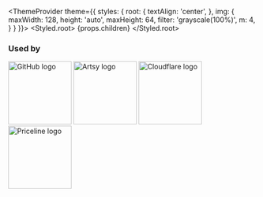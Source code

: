 
  <ThemeProvider
    theme={{
      styles: {
        root: {
          textAlign: 'center',
        },
        img: {
          maxWidth: 128,
          height: 'auto',
          maxHeight: 64,
          filter: 'grayscale(100%)',
          m: 4,
        }
      }
    }}>
    <Styled.root>
      {props.children}
    </Styled.root>
  </ThemeProvider>

### Used by

<Flex
  flexWrap='wrap'
  alignItems='center'
  justifyContent='space-around'>
  <img
    alt='GitHub logo'
    src='https://github.githubassets.com/images/modules/logos_page/GitHub-Logo.png'
    width='128'
  />
  <img
    alt='Artsy logo'
    src='https://i.pinimg.com/originals/14/ce/4f/14ce4f6d58643fb8c35afb8fdf50131d.png'
    width='128'
  />
  <img
    alt='Cloudflare logo'
    src='https://www.cloudflare.com/img/logo-cloudflare-dark.svg'
    width='128'
  />
  <img
    alt='Priceline logo'
    src='https://www.innroad.com/wp-content/uploads/2017/09/Priceline.com_-800x321.png'
    width='128'
  />
</Flex>


<!-- https://logo.clearbit.com/priceline.com -->
